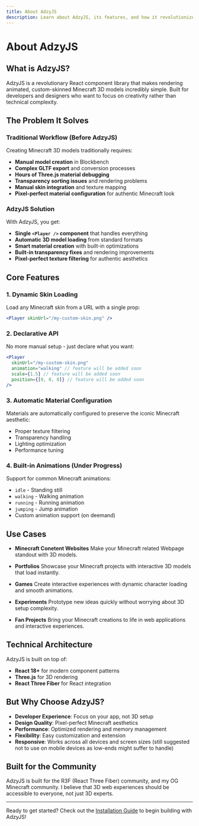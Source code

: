 ```yaml
---
title: About AdzyJS
description: Learn about AdzyJS, its features, and how it revolutionizes Minecraft 3D rendering
---
```


# About AdzyJS 

## What is AdzyJS?

AdzyJS is a revolutionary React component library that makes rendering animated, custom-skinned Minecraft 3D models incredibly simple. Built for developers and designers who want to focus on creativity rather than technical complexity.

## The Problem It Solves

### Traditional Workflow (Before AdzyJS)

Creating Minecraft 3D models traditionally requires:

- **Manual model creation** in Blockbench
- **Complex GLTF export** and conversion processes
- **Hours of Three.js material debugging**
- **Transparency sorting issues** and rendering problems
- **Manual skin integration** and texture mapping
- **Pixel-perfect material configuration** for authentic Minecraft look

### AdzyJS Solution

With AdzyJS, you get:

- **Single `<Player />` component** that handles everything
- **Automatic 3D model loading** from standard formats
- **Smart material creation** with built-in optimizations
- **Built-in transparency fixes** and rendering improvements
- **Pixel-perfect texture filtering** for authentic aesthetics

## Core Features

### 1. **Dynamic Skin Loading**
Load any Minecraft skin from a URL with a single prop:
```jsx
<Player skinUrl="/my-custom-skin.png" />
```

### 2. **Declarative API**
No more manual setup - just declare what you want:
```jsx
<Player 
  skinUrl="/my-custom-skin.png"
  animation="walking" // feature will be added soon
  scale={1.5} // feature will be added soon
  position={[0, 0, 0]} // feature will be added soon
/>
```

### 3. **Automatic Material Configuration**
Materials are automatically configured to preserve the iconic Minecraft aesthetic:
- Proper texture filtering
- Transparency handling
- Lighting optimization
- Performance tuning

### 4. **Built-in Animations** (Under Progress)
Support for common Minecraft animations:
- `idle` - Standing still
- `walking` - Walking animation
- `running` - Running animation
- `jumping` - Jump animation
- Custom animation support (on deemand)

## Use Cases

- **Minecraft Conetent Websites**
Make your Minecraft related Webpage standout with 3D models.

- **Portfolios**
Showcase your Minecraft projects with interactive 3D models that load instantly.

- **Games**
Create interactive experiences with dynamic character loading and smooth animations.

- **Experiments**
Prototype new ideas quickly without worrying about 3D setup complexity.

- **Fan Projects**
Bring your Minecraft creations to life in web applications and interactive experiences.

## Technical Architecture

AdzyJS is built on top of:
- **React 18+** for modern component patterns
- **Three.js** for 3D rendering
- **React Three Fiber** for React integration

## But Why Choose AdzyJS?

- **Developer Experience**: Focus on your app, not 3D setup
- **Design Quality**: Pixel-perfect Minecraft aesthetics
- **Performance**: Optimized rendering and memory management
- **Flexibility**: Easy customization and extension
- **Responsive**: Works across all devices and screen sizes (still suggested not to use on mobile devices as low-ends might suffer to handle)

## Built for the Community

AdzyJS is built for the R3F (React Three Fiber) community, and my OG Minecraft community. I believe that 3D web experiences should be accessible to everyone, not just 3D experts.

---

Ready to get started? Check out the [Installation Guide](/docs/installation) to begin building with AdzyJS!



